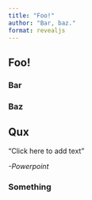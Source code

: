 ```yaml
---
title: "Foo!"
author: "Bar, baz."
format: revealjs
---
```


## Foo! 

### Bar

### Baz


## Qux

"Click here to add text"

_-Powerpoint_

### Something
